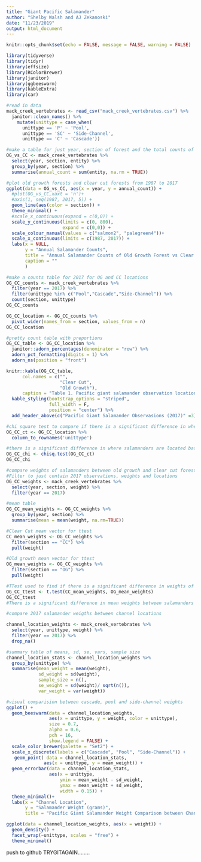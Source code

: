 ```yaml
---
title: "Giant Pacific Salamander"
author: "Shelby Walsh and AJ Zekanoski"
date: "11/23/2019"
output: html_document
---
```


```r
knitr::opts_chunk$set(echo = FALSE, message = FALSE, warning = FALSE)
```

```r
library(tidyverse)
library(tidyr)
library(effsize)
library(RColorBrewer)
library(janitor)
library(ggbeeswarm)
library(kableExtra)
library(car)
```

```r
#read in data
mack_creek_vertebrates <- read_csv("mack_creek_vertebrates.csv") %>% 
  janitor::clean_names() %>% 
    mutate(unittype = case_when(
      unittype == 'P' ~ 'Pool',
      unittype == 'SC' ~ 'Side-Channel',
      unittype == 'C' ~ 'Cascade'))
```

```r
#make a table for just year, section of forest and the total counts of salamanders in each section per year
OG_vs_CC <- mack_creek_vertebrates %>% 
  select(year, section, entity) %>% 
  group_by(year, section) %>% 
  summarise(annual_count = sum(entity, na.rm = TRUE))
```

```r
#plot old growth forests and clear cut forests from 1987 to 2017
ggplot(data = OG_vs_CC, aes(x = year, y = annual_count)) +
  #plot(OG_vs_CC,xaxt = 'n')+
  #axis(1, seq(1987, 2017, 5)) +
  geom_line(aes(color = section)) +
  theme_minimal() +
  #scale_x_continuous(expand = c(0,0)) +
  scale_y_continuous(limits = c(0, 800),
                     expand = c(0,0)) +
  scale_colour_manual(values = c("salmon2", "palegreen4"))+
  scale_x_continuous(limits = c(1987, 2017)) +
  labs(x = NULL,
       y = "Annual Salamander Counts",
       title = "Annual Salamander Counts of Old Growth Forest vs Clear Cut Forest (1987-2017)",
       caption = ""
       )
```


```r
#make a counts table for 2017 for OG and CC locations 
OG_CC_counts <- mack_creek_vertebrates %>% 
  filter(year == 2017) %>% 
  filter(unittype %in% c("Pool","Cascade","Side-Channel")) %>% 
  count(section, unittype)
OG_CC_counts

OG_CC_location <- OG_CC_counts %>% 
  pivot_wider(names_from = section, values_from = n)
OG_CC_location
```

```r
#pretty count table with preportions
OG_CC_table <- OG_CC_location %>% 
  janitor::adorn_percentages(denominator = "row") %>% 
  adorn_pct_formatting(digits = 1) %>% 
  adorn_ns(position = "front")

knitr::kable(OG_CC_table,
      col.names = c("",
                    "Clear Cut",
                    "Old Growth"),
      caption = "Table 1. Pacific giant salamander observation locations from 2017.") %>% 
  kable_styling(bootstrap_options = "striped", 
                full_width = F, 
                position = "center") %>% 
  add_header_above(c("Pacific Giant Salamander Observasions (2017)" =3))
```

```r
#chi square test to compare if there is a significant difference in where salamanders are located between clear cut and old growth forests.
OG_CC_ct <- OG_CC_location %>% 
  column_to_rownames('unittype')

#there is a significant difference in where salamanders are located based on if they are in a clear cut or old growth forest.
OG_CC_chi <- chisq.test(OG_CC_ct)
OG_CC_chi
```

```r
#compare weights of salamanders between old growth and clear cut forests
#Filter to just contain 2017 observations, weights and locations
OG_CC_weights <- mack_creek_vertebrates %>% 
  select(year, section, weight) %>% 
  filter(year == 2017) 

#mean table
OG_CC_mean_weights <- OG_CC_weights %>% 
  group_by(year, section) %>% 
  summarise(mean = mean(weight, na.rm=TRUE))

#Clear Cut mean vector for ttest
CC_mean_weights <- OG_CC_weights %>% 
  filter(section == "CC") %>% 
  pull(weight)

#Old growth mean vector for ttest
OG_mean_weights <- OG_CC_weights %>% 
  filter(section == "OG") %>% 
  pull(weight)

#TTest used to find if there is a significant difference in weights of salamanders based on if they are located in a clear cut or old growth forest.
OG_CC_ttest <- t.test(CC_mean_weights, OG_mean_weights) 
OG_CC_ttest 
#There is a significant difference in mean weights between salamanders that are located in clear cut forests and those in old growth forests, p-value< 0.05
```

```r
#compare 2017 salamander weigths between channel locations

channel_location_weights <- mack_creek_vertebrates %>% 
  select(year, unittype, weight) %>% 
  filter(year == 2017) %>% 
  drop_na()

#summary table of means, sd, se, vars, sample size
channel_location_stats <- channel_location_weights %>% 
  group_by(unittype) %>% 
  summarise(mean_weight = mean(weight),
            sd_weight = sd(weight),
            sample_size = n(),
            se_weight = sd(weight)/ sqrt(n()),
            var_weight = var(weight))

#visual comparision between cascade, pool and side-channel weights
ggplot() +
  geom_beeswarm(data = channel_location_weights, 
                aes(x = unittype, y = weight, color = unittype),
                size = 0.7,
                alpha = 0.6,
                pch = 16,
                show.legend = FALSE) +
  scale_color_brewer(palette = "Set2") +
  scale_x_discrete(labels = c("Cascade", "Pool", "Side-Channel")) +
   geom_point( data = channel_location_stats, 
              aes(x = unittype, y = mean_weight)) +
  geom_errorbar(data = channel_location_stats,
                aes(x = unittype,
                    ymin = mean_weight - sd_weight,
                    ymax = mean_weight + sd_weight,
                    width = 0.15)) +
  theme_minimal()+
  labs(x = "Channel Location",
       y = "Salamander Weight (grams)",
       title = "Pacific Giant Salamander Weight Comparison between Channel Location")
```

```r
ggplot(data = channel_location_weights, aes(x = weight)) +
  geom_density() +
  facet_wrap(~unittype, scales = "free") +
  theme_minimal() 
```
push to github
TRYGITAGAIN........